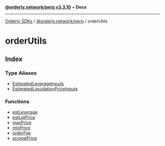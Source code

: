 [**@orderly.network/perp v3.3.10**](/sdks/tech-doc/@orderly.network/perp/README) • **Docs**

***

[Orderly SDKs](/sdks/tech-doc/packages) / [@orderly.network/perp](/sdks/tech-doc/@orderly.network/perp/README) / orderUtils

# orderUtils

## Index

### Type Aliases

- [EstimatedLeverageInputs](/sdks/tech-doc/@orderly.network/perp/namespaces/orderUtils/type-aliases/EstimatedLeverageInputs)
- [EstimatedLiquidationPriceInputs](/sdks/tech-doc/@orderly.network/perp/namespaces/orderUtils/type-aliases/EstimatedLiquidationPriceInputs)

### Functions

- [estLeverage](/sdks/tech-doc/@orderly.network/perp/namespaces/orderUtils/functions/estLeverage)
- [estLiqPrice](/sdks/tech-doc/@orderly.network/perp/namespaces/orderUtils/functions/estLiqPrice)
- [maxPrice](/sdks/tech-doc/@orderly.network/perp/namespaces/orderUtils/functions/maxPrice)
- [minPrice](/sdks/tech-doc/@orderly.network/perp/namespaces/orderUtils/functions/minPrice)
- [orderFee](/sdks/tech-doc/@orderly.network/perp/namespaces/orderUtils/functions/orderFee)
- [scropePrice](/sdks/tech-doc/@orderly.network/perp/namespaces/orderUtils/functions/scropePrice)
